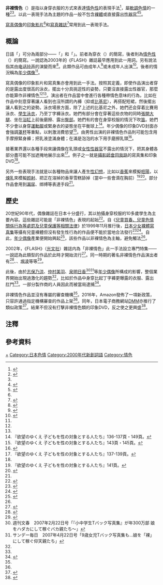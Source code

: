 {{noteTA
|1=zh-tw:影片;zh-hk:影片;zh-cn:视频;zh-mo:影片;zh-sg:视频;
}} 
'''非裸情色'''（{{jpn|j=着エロ|kn=ちゃくエロ|rm=Chaku ero}}）{{Refnest|group="注"|此一翻譯參考自帕特里克·加尔布雷斯（Patrick W. Galbraith）於2012年發表的著作，當中他把此一日語翻譯為「non-nude erotica」<ref name="The Image of Desire"/>}}是指以身穿衣服的方式來表達[[情色性|情色性]]的表現手法<ref name="The Image of Desire">{{cite book|title=Idols and Celebrity in Japanese Media Culture|year=2012|publisher=Palgrave Macmillan|chapter=Idols: The Image of Desire in Japanese Consumer Capitalism|isbn=9780230298309|author=Patrick W. Galbraith|pages=185-208|editor1=Patrick W. Galbraith|editor2=Jason G. Karlin}}</ref>，屬[[軟調色情|軟調色情]]的一種<ref>{{cite news|title=Is Japan turning a blind eye to paedophilia?|url=https://www.bbc.co.uk/bbcthree/article/57eaaf23-0cef-48c8-961f-41f2563b38aa|work=BBC Three|accessdate=2021-01-26|date=2018-03-07|last=Varley|first=Ciaran|archive-date=2021-03-18|archive-url=https://web.archive.org/web/20210318091531/https://www.bbc.co.uk/bbcthree/article/57eaaf23-0cef-48c8-961f-41f2563b38aa|dead-url=no}}</ref><ref name="Empowerment in the 21st Century"/>。以此一表現手法為主題的作品一般不包含[[裸體|裸體]]或直接露出[[性器官|性器官]]<ref name="隠せばＯＫ">{{cite news|script-title=ja:布で隠せばＯＫなのか？　少女を多数出演させ、やりたい放題の「着エロ」作品に児童ポルノ批判|url=https://www.sankei.com/premium/news/160918/prm1609180030-n1.html|accessdate=2021-01-26|date=2016-09-19|work=産経新聞|deadurl=yes|archiveurl=https://web.archive.org/web/20210331081437/https://www.sankei.com/premium/news/160918/prm1609180030-n1.html|archivedate=2021-03-31}}</ref><ref name="Empowerment in the 21st Century">{{cite book|title=
Women's Journey to Empowerment in the 21st Century: A Transnational Feminist Analysis of Women's Lives in Modern Times|date=2019-10-03|page=150|editor-last1=Zaleski|editor-first1=K.|editor-last2=Enrile|editor-first2=A.|editor-last3=Weiss|editor-first3=Eugenia L.|editor-last4=Wang|editor-first4=Xiying|publisher=Oxford University Press|isbn=9780190927110}}</ref>。

[[寫真偶像|寫真偶像]]的[[印象影片|印象影片]]<ref name="The Image of Desire"/>和[[凹版雜誌|寫真雜誌]]<ref>{{cite news|script-title=ja:ついに摘発開始！“持っているだけ”でも逮捕される児童ポルノの境界線|url=https://news.nicovideo.jp/watch/nw1693107|work=ニコニコニュース|date=2015-07-15|accessdate=2021-01-26|archive-date=2021-02-06|archive-url=https://web.archive.org/web/20210206045249/https://news.nicovideo.jp/watch/nw1693107|dead-url=no}}</ref>常用到此一表現手法。

== 概論 ==
日語「{{lang|ja|着エロ}}」可分為兩部分——「{{lang|ja|着}}」和「{{lang|ja|エロ}}」。前者為穿衣（{{lang|ja|着衣}}）的簡寫，後者則為[[情色性|情色性]]（{{lang|ja|エロチシズム}}）的簡寫。一說認為2003年的《FLASH》雜誌最早應用到此一用詞。另有說法指其由[[电话铃声|电话铃声]]的{{jpn|j=着メロ|rm=Chakumero}}演變而來<ref>{{cite book|author=読売新聞社会部 |script-title=ja:親は知らない―ネットの闇に吸い込まれる子どもたち | publisher=中央公論新社|year=2010|page=167|isbn=978-4120041709}}</ref>。此類作品可由成年人<ref name="HWN2018">{{cite web|title=Report on Child Pornography in Japan|url=http://hrn.or.jp/eng/wp-content/uploads/2018/02/HRN-Child-Pornography-Report-2018.02.07.pdf|date=2018-02-07|work=Human Right Now|accessdate=2020-11-13|archive-date=2020-11-14|archive-url=https://web.archive.org/web/20201114224639/http://hrn.or.jp/eng/wp-content/uploads/2018/02/HRN-Child-Pornography-Report-2018.02.07.pdf|dead-url=no}}</ref>{{rp|20}}或未成年人出演<ref>{{cite news|script-title=ja:DMM、18歳未満出演の「イメージビデオ」取り扱い停止|url=https://www.itmedia.co.jp/news/articles/1609/09/news086.html|date=2016-09-09|accessdate=2021-01-02|work=ITmedia|archive-date=2016-09-09|archive-url=https://web.archive.org/web/20160909033519/http://www.itmedia.co.jp/news/articles/1609/09/news086.html|dead-url=no}}</ref>。後者的情況稱為[[日本年少偶像|年少偶像]]<ref name="隠せばＯＫ"/>。

寫真偶像的印象影片和寫真集亦會用到此一手法。按照其定義，即使作品演出者穿的是露出度很高的泳衣，擺出十分具挑逗性的姿勢，只要沒直接露出性器官，那麼亦能算作非裸情色<ref name="隠せばＯＫ"/><ref name="Empowerment in the 21st Century"/>。演出者在作品當中會進行各種帶情色意味的行為，比如在作品中刻意穿著讓人看到也沒所謂的內褲（抑或[[比基尼泳衣|比基尼]]），再搭配短裙，然後擺出讓人看到之的姿勢。泳衣場景方面，除了上述的比基尼之外，她們还会穿着比賽用泳衣、[[日本學生泳衣|學生泳衣]]，乃至丁字褲泳衣。她們有部分會在穿著這些衣物的同時[[劈叉|張開大腿]]、坐在[[浴缸|浴缸]]上前後磨擦、露出[[臀|臀部]]。她們有的會在身穿校服的情況下吹[[直笛|笛]]。她們不少會以身穿[[學生運動服|運動服]]或緊身衣的姿態坐在平衡球上<ref>『欲望のゆくえ 子どもを性の対象とする人たち』136-137頁・149頁。</ref>。年少偶像的印象DVD封面亦會強調[[罩杯|罩杯]]等重點，以刺激消費慾望<ref>『欲望のゆくえ 子どもを性の対象とする人たち』143頁・145頁。</ref>。由男性出演的非裸情色作品則可能包含用手摩擦緊身褲；把乳液塗滿身體；在滿是泡泡的水下用手磨擦乳頭<ref>{{cite news|script-title=ja:着エロ少年がウリ専、ホスト、ヒモ経験を経てエロメンに！激カワ新星・夏目哉大／しQちゃんインタビュー|url=https://mess-y.com/archives/45899|work=messy|date=2017-07-17|accessdate=2021-01-26|archive-date=2021-02-27|archive-url=https://web.archive.org/web/20210227093000/https://mess-y.com/archives/45899|dead-url=no}}</ref>。

接著業界還以各種手段來讓偶像在乳頭或[[女性生殖系統|女性性器官]]不露出的情況下，把其身體各部分盡可能不加遮掩地展示出來<ref>『欲望のゆくえ 子どもを性の対象とする人たち』137-139頁。</ref>。例子之一就是[[攝影師|攝影師]][[會田我路|會田我路]]的寫真集和印象DVD<ref name="yokubou" />。

另外一些表現手法就是以各種物品來讓人產生[[性幻想|性幻想]]，比如以[[香蕉|香蕉]]來模擬[[咂陽|咂陽]]，以[[煉乳|煉乳]]來模擬[[颜射|颜射]]、把正在溶掉的香草雪糕舔掉（當中一些會滴在胸前）<ref name="yokubou">『欲望のゆくえ 子どもを性の対象とする人たち』141頁。</ref><ref>{{cite news|script-title=ja:U-15ジュニアアイドル・着エロ現場の00年代を振り返る「普通がわからなくなる現場だった」|author=有屋町はる|url=https://mess-y.com/archives/51199|work=messy|date=2017-08-12|accessdate=2020-09-14|archive-date=2020-11-20|archive-url=https://web.archive.org/web/20201120193833/https://mess-y.com/archives/51199/|dead-url=no}}</ref>。部分作品會用到[[漏尿|漏尿]]、绑缚等表達手段<ref name="過激・着エロDVD"/>。

== 歷史 ==
20世紀90年代，{{link-ja|和菓子系|お菓子系}}偶像雜誌在日本十分盛行，其以拍攝身穿校服的10多歲學生為主要內容。這些雜誌可能是「非裸情色」表現的起始<ref name="競泳水着・スクール">{{cite news|script-title=ja:競泳水着・スクール水着は着エロに入る？その定義から考えてみた|url=https://sukumizu.tv/column/16012.html|date=2020-03-01|accessdate=2021-01-26|work=sukumizu.tv|archive-date=2020-12-03|archive-url=https://web.archive.org/web/20201203115613/https://sukumizu.tv/column/16012.html|dead-url=no}}</ref>。自《[[兒童買春、兒童色情關係行為等規制及處罰並兒童保護等相關法律|兒童買春、兒童色情關係行為等處罰及兒童保護等相關法律]]》於1999年11月推行後，[[日本少女裸體寫真集|日本少女裸體寫真集]]等攝有兒童裸體但沒有發生性行為的作品便不能於當地合法發行<ref>{{cite news|script-title=ja:【速報】CG児童ポルノ裁判で有罪判決!!|url=https://news.mixi.jp/view_news.pl?id=3898981&media_id=178|work=おたぽる|publisher=mixi|date=2016-03-15|accessdate=2019-06-05|archive-date=2021-08-24|archive-url=https://web.archive.org/web/20210824031300/https://news.mixi.jp/view_news.pl?id=3898981&media_id=178|dead-url=no}}</ref><ref>{{cite wikisource |title=児童買春、児童ポルノに係る行為等の規制及び処罰並びに児童の保護等に関する法律 |nopp=y|wslanguage=ja }}</ref>。自此，[[日本年少偶像|年少偶像]]產業便開始興起<ref>{{cite news|title=Why hasn't Japan banned child-porn comics?|url=https://www.bbc.com/news/magazine-30698640|work=BBC|last=Fletcher|first=James|date=2015-01-07|accessdate=2020-09-16|archive-date=2021-03-13|archive-url=https://web.archive.org/web/20210313094611/https://www.bbc.com/news/magazine-30698640|dead-url=no}}</ref>，該些作品以非裸情色為主軸，避免觸法<ref name="競泳水着・スクール"/>。

2002年，《FLASH》（[[光文社|光文社]]）雜誌内為「非裸情色」此一手法設立專門特集——一說認為此類型的作品於此時才開始流行<ref name="過激・着エロDVD">{{cite news|script-title=ja:過激・着エロDVD最前線！　牛乳瓶のキャップで作った下着姿でビンに向かって××××|url=https://www.menscyzo.com/2010/03/post_1050.html|work=メンズサイゾー|date=2010-03-28|accessdate=2021-01-26|archive-date=2021-02-01|archive-url=https://web.archive.org/web/20210201140132/https://www.menscyzo.com/2010/03/post_1050.html|dead-url=no}}</ref>。同一時期的著名非裸情色作品演出者有{{link-ja|堀口俊美|堀口としみ}}<ref>{{cite news|script-title=ja:元祖“着エロの女王”堀口としみ　痛みを伴う改革に勝った|date=2017-09-21|work=NEWSポストセブン|url=https://www.news-postseven.com/archives/20170921_614009.html?DETAIL|accessdate=2021-01-26|archive-date=2020-12-04|archive-url=https://web.archive.org/web/20201204201258/https://www.news-postseven.com/archives/20170921_614009.html?DETAIL|dead-url=no}}</ref>、{{link-ja|岡元敦子|岡元あつこ}}、[[垠凌|垠凌]]等等<ref>{{cite news|script-title=ja:限界露出はどこから生まれた？エロスの追求、誕生の経緯――「着エロ」アイドルの考現学|work=サイゾーpremium|date=2017-07-26|accessdate=2021-01-26|url=https://www.premiumcyzo.com/modules/member/2017/07/post_7712/|archive-date=2020-11-23|archive-url=https://web.archive.org/web/20201123162355/https://www.premiumcyzo.com/modules/member/2017/07/post_7712/|dead-url=no}}</ref>。

此後，由於[[志保乃涼|志保乃涼]]、[[仲村美羽|仲村美羽]]、[[泉明日香|泉明日香]]<ref>週刊文春　2007年2月22日号</b>「『小中学生Tバック写真集』が年300万部 娘をハダカにして稼ぐバカ親たち～」</ref><ref>サンデー毎日　2007年4月22日号</b>「9歳女児Tバック写真集も…娘を「裸」にして稼ぐ仰天親たち」</ref>等[[日本年少偶像|年少偶像]]所構成的影響，整個業界開始出現過激化的趨勢<ref name="過激・着エロDVD"/>，比如於作品中身穿比起丁字褲更曝露的衣服、露出肛門<ref name="競泳水着・スクール"/>。一部分製作商的人員因此而被當局逮捕<ref>{{Cite web|date=2009-06-22|url=http://www5.nikkansports.com/general/asozan/80380.html|script-title=ja:着エロ撮影後「女の子と連絡取れなくなりました」|work=日刊スポーツ|publisher=日刊スポーツ|accessdate=2010-04-11|deadurl=yes|archive-url=https://web.archive.org/web/20090624151742/http://www5.nikkansports.com/general/asozan/80380.html|archive-date=2009-06-24}}</ref>。

非裸情色作品並沒有專屬的審查機構<ref name="隠せばＯＫ"/>。2016年，Amazon發佈了一項新政策，只容許通過指定機構審查的作品上架<ref name="女性が長く活動で"/>。同年，日本電子商務網站[[DMM|DMM]]亦推行了類似政策<ref>{{cite news|script-title=ja:いずれは逮捕者も？　同人コスROMが摘発される冬の時代が到来！原因は警視庁の「通知」|url=https://www.excite.co.jp/news/article/Otapol_201609_rom/|work=Excite ニュース|date=2016-09-27|accessdate=2021-01-26|archive-date=2021-08-24|archive-url=https://web.archive.org/web/20210824031311/https://www.excite.co.jp/news/article/Otapol_201609_rom/|dead-url=no}}</ref>。結果不但沒有打擊非裸情色類的印象DVD，反之使之更興盛<ref name="女性が長く活動で">{{cite news|script-title=ja:着エロ業界　才能ある女性が長く活動できる環境が確立|url=https://www.news-postseven.com/archives/20180629_705799.html?DETAIL|work=NEWSポストセブン|date=2016-08-29|accessdate=2021-01-26|archive-date=2021-01-28|archive-url=https://web.archive.org/web/20210128113557/https://www.news-postseven.com/archives/20180629_705799.html?DETAIL|dead-url=no}}</ref>。

== 注釋 ==
{{Reflist|group=注}}
==參考資料==
{{reflist|30em}}

[[Category:日本寫真偶像|+]]
[[Category:日本色情|Category:日本色情]]
[[Category:2000年代新創詞語|Category:2000年代新創詞語]]
[[Category:情色|Category:情色]]